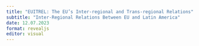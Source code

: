 ```yaml
---
title: "EUITREL: The EU’s Inter-regional and Trans-regional Relations"
subtitle: "Inter-Regional Relations Between EU and Latin America"
date: 12.07.2023
format: revealjs
editor: visual
---
```

